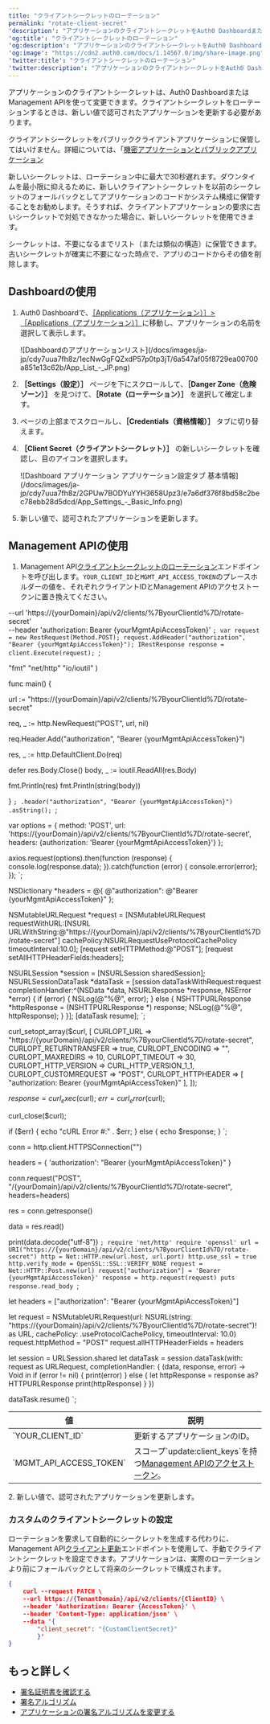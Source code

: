 ```yaml
---
title: "クライアントシークレットのローテーション"
permalink: "rotate-client-secret"
'description': "アプリケーションのクライアントシークレットをAuth0 DashboardまたはManagement APIを使ってローテーションする方法を説明します。"
'og:title': "クライアントシークレットのローテーション"
'og:description': "アプリケーションのクライアントシークレットをAuth0 DashboardまたはManagement APIを使ってローテーションする方法を説明します。"
'og:image': "https://cdn2.auth0.com/docs/1.14567.0/img/share-image.png"
'twitter:title': "クライアントシークレットのローテーション"
'twitter:description': "アプリケーションのクライアントシークレットをAuth0 DashboardまたはManagement APIを使ってローテーションする方法を説明します。"
---
```



アプリケーションのクライアントシークレットは、<Tooltip data-tooltip-id="react-containers-DefinitionTooltip-0" href="/docs/ja-jp/glossary?term=auth0-dashboard" tip="Auth0 Dashboard: サービスを構成するためのAuth0の主製品。" cta="用語集の表示">Auth0 Dashboard</Tooltip>または<Tooltip data-tooltip-id="react-containers-DefinitionTooltip-0" href="/docs/ja-jp/glossary?term=management-api" tip="Management API: 顧客が管理タスクを実行できるようにするための製品。" cta="用語集の表示">Management API</Tooltip>を使って変更できます。クライアントシークレットをローテーションするときは、新しい値で認可されたアプリケーションを更新する必要があります。

<Callout icon="file-lines" color="#0EA5E9" iconType="regular">

クライアントシークレットをパブリッククライアントアプリケーションに保管してはいけません。詳細については、「[機密アプリケーションとパブリックアプリケーション](/docs/ja-jp/get-started/applications/confidential-and-public-applications)

</Callout>

<Warning>

新しいシークレットは、ローテーション中に最大で30秒遅れます。ダウンタイムを最小限に抑えるために、新しいクライアントシークレットを以前のシークレットのフォールバックとしてアプリケーションのコードかシステム構成に保管することをお勧めします。そうすれば、クライアントアプリケーションの要求に古いシークレットで対処できなかった場合に、新しいシークレットを使用できます。

シークレットは、不要になるまでリスト（または類似の構造）に保管できます。古いシークレットが確実に不要になった時点で、アプリのコードからその値を削除します。

</Warning>

## Dashboardの使用

1. Auth0 Dashboardで、[［Applications（アプリケーション）］>［Applications（アプリケーション）］](https://manage.auth0.com/#/applications)に移動し、アプリケーションの名前を選択して表示します。

   <Frame>![Dashboardのアプリケーションリスト](/docs/images/ja-jp/cdy7uua7fh8z/1ecNwGgFQZxdP57p0tp3jT/6a547af05f8729ea00700a851e13c62b/App_List_-_JP.png)</Frame>

2. **［Settings（設定）］** ページを下にスクロールして、**［Danger Zone（危険ゾーン）］** を見つけて、**［Rotate（ローテーション）］** を選択して確定します。
3. ページの上部までスクロールし、**［Credentials（資格情報）］** タブに切り替えます。
4. **［Client Secret（クライアントシークレット）］** の新しいシークレットを確認し、目のアイコンを選択します。

   <Frame>![Dashboard アプリケーション アプリケーション設定タブ 基本情報](/docs/images/ja-jp/cdy7uua7fh8z/2GPUw7BODYuYYH3658Upz3/e7a6df376f8bd58c2bec78ebb28d5dcd/App_Settings_-_Basic_Info.png)</Frame>

5. 新しい値で、認可されたアプリケーションを更新します。

## Management APIの使用

1. Management API[クライアントシークレットのローテーション](https://auth0.com/docs/api/management/v2#!/Clients/post_rotate_secret)エンドポイントを呼び出します。`YOUR_CLIENT_ID`と`MGMT_API_ACCESS_TOKEN`のプレースホルダーの値を、それぞれクライアントIDとManagement APIのアクセストークンに置き換えてください。

--url 'https://{yourDomain}/api/v2/clients/%7ByourClientId%7D/rotate-secret' \
--header 'authorization: Bearer {yourMgmtApiAccessToken}'
`;
var request = new RestRequest(Method.POST);
request.AddHeader("authorization", "Bearer {yourMgmtApiAccessToken}");
IRestResponse response = client.Execute(request);
`;

   "fmt"
   "net/http"
   "io/ioutil"
)

func main() {

   url := "https://{yourDomain}/api/v2/clients/%7ByourClientId%7D/rotate-secret"

   req, _ := http.NewRequest("POST", url, nil)

   req.Header.Add("authorization", "Bearer {yourMgmtApiAccessToken}")

   res, _ := http.DefaultClient.Do(req)

   defer res.Body.Close()
   body, _ := ioutil.ReadAll(res.Body)

   fmt.Println(res)
   fmt.Println(string(body))

}
`;
.header("authorization", "Bearer {yourMgmtApiAccessToken}")
.asString();
`;

var options = {
method: 'POST',
url: 'https://{yourDomain}/api/v2/clients/%7ByourClientId%7D/rotate-secret',
headers: {authorization: 'Bearer {yourMgmtApiAccessToken}'}
};

axios.request(options).then(function (response) {
console.log(response.data);
}).catch(function (error) {
console.error(error);
});
`;

NSDictionary *headers = @{ @"authorization": @"Bearer {yourMgmtApiAccessToken}" };

NSMutableURLRequest *request = [NSMutableURLRequest requestWithURL:[NSURL URLWithString:@"https://{yourDomain}/api/v2/clients/%7ByourClientId%7D/rotate-secret"]
                                                      cachePolicy:NSURLRequestUseProtocolCachePolicy
                                                   timeoutInterval:10.0];
[request setHTTPMethod:@"POST"];
[request setAllHTTPHeaderFields:headers];

NSURLSession *session = [NSURLSession sharedSession];
NSURLSessionDataTask *dataTask = [session dataTaskWithRequest:request
                                          completionHandler:^(NSData *data, NSURLResponse *response, NSError *error) {
                                                if (error) {
                                                   NSLog(@"%@", error);
                                                } else {
                                                   NSHTTPURLResponse *httpResponse = (NSHTTPURLResponse *) response;
                                                   NSLog(@"%@", httpResponse);
                                                }
                                          }];
[dataTask resume];
`;

curl_setopt_array($curl, [
CURLOPT_URL => "https://{yourDomain}/api/v2/clients/%7ByourClientId%7D/rotate-secret",
CURLOPT_RETURNTRANSFER => true,
CURLOPT_ENCODING => "",
CURLOPT_MAXREDIRS => 10,
CURLOPT_TIMEOUT => 30,
CURLOPT_HTTP_VERSION => CURL_HTTP_VERSION_1_1,
CURLOPT_CUSTOMREQUEST => "POST",
CURLOPT_HTTPHEADER => [
   "authorization: Bearer {yourMgmtApiAccessToken}"
],
]);

$response = curl_exec($curl);
$err = curl_error($curl);

curl_close($curl);

if ($err) {
echo "cURL Error #:" . $err;
} else {
echo $response;
}
`;

conn = http.client.HTTPSConnection("")

headers = { 'authorization': "Bearer {yourMgmtApiAccessToken}" }

conn.request("POST", "/{yourDomain}/api/v2/clients/%7ByourClientId%7D/rotate-secret", headers=headers)

res = conn.getresponse()

data = res.read()

print(data.decode("utf-8"))
`;
require 'net/http'
require 'openssl'
url = URI("https://{yourDomain}/api/v2/clients/%7ByourClientId%7D/rotate-secret")
http = Net::HTTP.new(url.host, url.port)
http.use_ssl = true
http.verify_mode = OpenSSL::SSL::VERIFY_NONE
request = Net::HTTP::Post.new(url)
request["authorization"] = 'Bearer {yourMgmtApiAccessToken}'
response = http.request(request)
puts response.read_body
`;

let headers = ["authorization": "Bearer {yourMgmtApiAccessToken}"]

let request = NSMutableURLRequest(url: NSURL(string: "https://{yourDomain}/api/v2/clients/%7ByourClientId%7D/rotate-secret")! as URL,
                                       cachePolicy: .useProtocolCachePolicy,
                                    timeoutInterval: 10.0)
request.httpMethod = "POST"
request.allHTTPHeaderFields = headers

let session = URLSession.shared
let dataTask = session.dataTask(with: request as URLRequest, completionHandler: { (data, response, error) -> Void in
if (error != nil) {
   print(error)
} else {
   let httpResponse = response as? HTTPURLResponse
   print(httpResponse)
}
})

dataTask.resume()
`;

<CodeGroup>
<AuthCodeBlock children={codeExample1} language="bash" filename="cURL" />
<AuthCodeBlock children={codeExample2} language="csharp" filename="C#" />
<AuthCodeBlock children={codeExample3} language="go" filename="Go" />
<AuthCodeBlock children={codeExample4} language="java" filename="Java" />
<AuthCodeBlock children={codeExample5} language="javascript" filename="Node.JS" />
<AuthCodeBlock children={codeExample6} language="obj-c" filename="Obj-C" />
<AuthCodeBlock children={codeExample7} language="php" filename="PHP" />
<AuthCodeBlock children={codeExample8} language="python" filename="Python" />
<AuthCodeBlock children={codeExample9} language="ruby" filename="Ruby" />
<AuthCodeBlock children={codeExample10} language="swift" filename="Swift" />
</CodeGroup>

   <table class="table"><thead>
   <tr>
   <th><strong>値</strong></th>
   <th><strong>説明</strong></th>
   </tr>
   </thead>
   <tbody>
   <tr>
   <td>`YOUR_CLIENT_ID`</td>
   <td>更新するアプリケーションのID。</td>
   </tr>
   <tr>
   <td>`MGMT_API_ACCESS_TOKEN`</td>
   <td>スコープ`update:client_keys`を持つ<a href="/docs/ja-jp/api/management/v2/tokens">Management APIのアクセストークン</a>。</td>
   </tr>
   </tbody>
   </table>
2. 新しい値で、認可されたアプリケーションを更新します。

### カスタムのクライアントシークレットの設定

ローテーションを要求して自動的にシークレットを生成する代わりに、Management API[クライアント更新](https://auth0.com/docs/api/management/v2/#!/Clients/patch_clients_by_id)エンドポイントを使用して、手動でクライアントシークレットを設定できます。アプリケーションは、実際のローテーションより前にフォールバックとして将来のシークレットで構成されます。

```json lines
{
    curl --request PATCH \
    --url https://{TenantDomain}/api/v2/clients/{ClientID} \
    --header 'Authorization: Bearer {AccessToken}' \
    --header 'Content-Type: application/json' \
    --data '{
        "client_secret": "{CustomClientSecret}"
        }'
}
```

## もっと詳しく

* [署名証明書を確認する](/docs/ja-jp/get-started/tenant-settings/signing-keys/view-signing-certificates)
* [署名アルゴリズム](/docs/ja-jp/get-started/applications/signing-algorithms)
* [アプリケーションの署名アルゴリズムを変更する](/docs/ja-jp/get-started/applications/change-application-signing-algorithms)